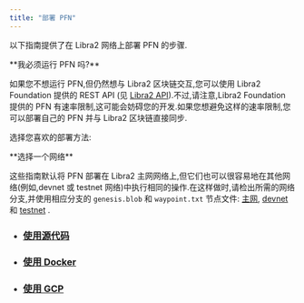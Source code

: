 ```yaml
---
title: "部署 PFN"
---
```



以下指南提供了在 Libra2 网络上部署 PFN 的步骤.

<Aside type="note">
  **我必须运行 PFN 吗?**<br />

  如果您不想运行 PFN,但仍然想与 Libra2 区块链交互,您可以使用 Libra2 Foundation 提供的 REST API (见 [Libra2 API](/zh/build/apis)).不过,请注意,Libra2 Foundation 提供的 PFN 有速率限制,这可能会妨碍您的开发.如果您想避免这样的速率限制,您可以部署自己的 PFN 并与 Libra2 区块链直接同步.
</Aside>

选择您喜欢的部署方法:

<Aside type="caution">
  **选择一个网络**<br />

  这些指南默认将 PFN 部署在 Libra2 主网网络上,但它们也可以很容易地在其他网络(例如,devnet 或 testnet 网络)中执行相同的操作.在这样做时,请检出所需的网络分支,并使用相应分支的 `genesis.blob` 和 `waypoint.txt` 节点文件:
  [主网](/zh/network/nodes/configure/node-files-all-networks/node-files-mainnet),
  [devnet](/zh/network/nodes/configure/node-files-all-networks/node-files-devnet) 和
  [testnet](/zh/network/nodes/configure/node-files-all-networks/node-files-testnet) .
</Aside>

- ### [使用源代码](/zh/network/nodes/full-node/deployments/using-source-code)
- ### [使用 Docker](/zh/network/nodes/full-node/deployments/using-docker)
- ### [使用 GCP](/zh/network/nodes/full-node/deployments/using-gcp)
